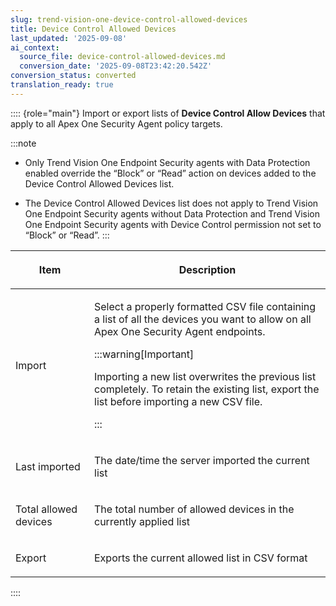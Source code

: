 ```yaml
---
slug: trend-vision-one-device-control-allowed-devices
title: Device Control Allowed Devices
last_updated: '2025-09-08'
ai_context:
  source_file: device-control-allowed-devices.md
  conversion_date: '2025-09-08T23:42:20.542Z'
conversion_status: converted
translation_ready: true
---
```


:::: {role="main"}
Import or export lists of **Device Control Allow Devices** that apply to all Apex One Security Agent policy targets.

:::note

- Only Trend Vision One Endpoint Security agents with Data Protection enabled override the “Block” or “Read” action on devices added to the Device Control Allowed Devices list.

- The Device Control Allowed Devices list does not apply to Trend Vision One Endpoint Security agents without Data Protection and Trend Vision One Endpoint Security agents with Device Control permission not set to “Block” or “Read”.
:::

<table>
<colgroup>
<col style="width: 25%" />
<col style="width: 75%" />
</colgroup>
<thead>
<tr>
<th><p>Item</p></th>
<th><p>Description</p></th>
</tr>
</thead>
<tbody>
<tr>
<td><p>Import</p></td>
<td><p>Select a properly formatted CSV file containing a list of all the devices you want to allow on all Apex One Security Agent endpoints.</p>


:::warning[Important]

<p>Importing a new list overwrites the previous list completely. To retain the existing list, export the list before importing a new CSV file.</p>


:::

</td>
</tr>
<tr>
<td><p>Last imported</p></td>
<td><p>The date/time the server imported the current list</p></td>
</tr>
<tr>
<td><p>Total allowed devices</p></td>
<td><p>The total number of allowed devices in the currently applied list</p></td>
</tr>
<tr>
<td><p>Export</p></td>
<td><p>Exports the current allowed list in CSV format</p></td>
</tr>
</tbody>
</table>
::::
